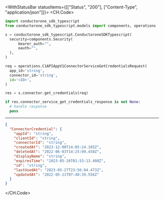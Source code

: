 

<WithStatusBar statusItems={[["Status", "200"], ["Content-Type", "application/json"]]}>
  <CH.Code>
  ```python GetCredentials.py
  import conductorone_sdk_typescript
from conductorone_sdk_typescript.models import components, operations

s = conductorone_sdk_typescript.ConductoroneSDKTypescript(
    security=components.Security(
        bearer_auth="",
        oauth="",
    ),
)

req = operations.C1APIAppV1ConnectorServiceGetCredentialsRequest(
    app_id='string',
    connector_id='string',
    id='<ID>',
)

res = s.connector.get_credentials(req)

if res.connector_service_get_credentials_response is not None:
    # handle response
    pass
  ```
  ---

  ```json Example Response
  {
    "ConnectorCredential": {
      "appId": "string",
      "clientId": "string",
      "connectorId": "string",
      "createdAt": "2023-12-08T14:05:24.185Z",
      "deletedAt": "2022-06-03T14:25:09.450Z",
      "displayName": "string",
      "expiresTime": "2023-05-26T01:53:13.408Z",
      "id": "string",
      "lastUsedAt": "2023-05-27T23:56:04.473Z",
      "updatedAt": "2022-05-21T07:40:39.556Z"
    }
  }
  ```
  </CH.Code>
</WithStatusBar>
